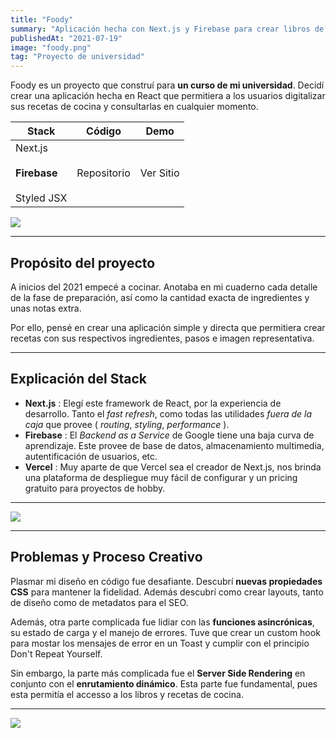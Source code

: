 ```yaml
---
title: "Foody"
summary: "Aplicación hecha con Next.js y Firebase para crear libros de cocina y recetas."
publishedAt: "2021-07-19"
image: "foody.png"
tag: "Proyecto de universidad"
---
```


Foody es un proyecto que construí para **un curso de mi universidad**. Decidí crear una aplicación hecha en React que permitiera a los usuarios digitalizar sus recetas de cocina y consultarlas en cualquier momento.

| Stack                                                                    | Código                                                                          | Demo                                                                   |
| ------------------------------------------------------------------------ | ------------------------------------------------------------------------------- | ---------------------------------------------------------------------- |
| Next.js <br /> <br /> <strong>Firebase</strong> <br /> <br /> Styled JSX | <Anchor href="https://github.com/Railly/next-cooking-app" >Repositorio</Anchor> | <Anchor href="https://next-cooking-app.vercel.app/">Ver Sitio</Anchor> |

<Image src="/images/foody.png" width={1764} height={1131} />

---

## Propósito del proyecto

A inicios del 2021 empecé a cocinar. Anotaba en mi cuaderno cada detalle de la fase de preparación, así como la cantidad exacta de ingredientes y unas notas extra.

Por ello, pensé en crear una aplicación simple y directa que permitiera crear recetas con sus respectivos ingredientes, pasos e imagen representativa.

---

## Explicación del Stack

- **Next.js** : Elegí este framework de React, por la experiencia de desarrollo. Tanto el _fast refresh_, como todas las utilidades _fuera de la caja_ que provee ( _routing_, _styling_, _performance_ ).
- **Firebase** : El _Backend as a Service_ de Google tiene una baja curva de aprendizaje. Este provee de base de datos, almacenamiento multimedia, autentificación de usuarios, etc.
- **Vercel** : Muy aparte de que Vercel sea el creador de Next.js, nos brinda una plataforma de despliegue muy fácil de configurar y un pricing gratuito para proyectos de hobby.

---

<Image src="/images/foody-recipe.png" width={1792} height={977} />

---

## Problemas y Proceso Creativo

Plasmar mi diseño en código fue desafiante. Descubrí **nuevas propiedades CSS** para mantener la fidelidad. Además descubrí como crear layouts, tanto de diseño como de metadatos para el SEO.

Además, otra parte complicada fue lidiar con las **funciones asincrónicas**, su estado de carga y el manejo de errores. Tuve que crear un custom hook para mostar los mensajes de error en un Toast y cumplir con el principio Don't Repeat Yourself.

Sin embargo, la parte más complicada fue el **Server Side Rendering** en conjunto con el **enrutamiento dinámico**. Esta parte fue fundamental, pues esta permitía el accesso a los libros y recetas de cocina.

---

<Image src="/images/foody-login.png" width={1792} height={977} />
